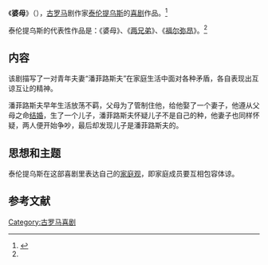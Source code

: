{{onesource|time=2014-01-15T14:25:58+00:00}}
《'''婆母'''》（{{lang-en|'''The Mother-in-Law'''}}），[[古罗马|古罗马]]剧作家[[泰伦提乌斯|泰伦提乌斯]]的[[喜剧|喜剧]]作品。<ref name="sheep" >{{cite book |author=王石波、易漱泉 |title=《简明外国文学教程》|year=1986-02-01 |publisher=湖南师范大学出版社 |location=长沙市 |pages=11 |isbn= |language=zh-hans}}</ref>

泰伦提乌斯的代表性作品是：《婆母》、《[[两兄弟|两兄弟]]》、《[[福尔弥昂|福尔弥昂]]》。<ref name="sheep" />

==内容==
该剧描写了一对青年夫妻“潘菲路斯夫”在家庭生活中面对各种矛盾，各自表现出互谅互让的精神。

潘菲路斯夫早年生活放荡不羁，父母为了管制住他，给他娶了一个妻子，他遵从父母之命[[结婚|结婚]]，生了一个儿子，潘菲路斯夫怀疑儿子不是自己的种，他妻子也同样怀疑，两人便开始争吵，最后却发现儿子是潘菲路斯夫的。

==思想和主题==
泰伦提乌斯在这部喜剧里表达自己的[[家庭|家庭观]]，即家庭成员要互相包容体谅。

==参考文献==
{{reflist}}

{{DEFAULTSORT:P婆}}
[[Category:古罗马喜剧|Category:古罗马喜剧]]
